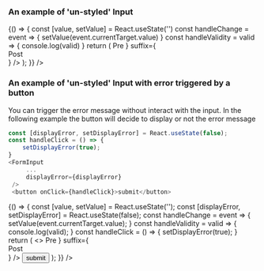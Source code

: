 
<Meta title="DCXLibrary/Form/Input" component={FormInput} />

### An example of 'un-styled' Input
<Canvas>
  <Story name="un-styled">
      {() => {
        const [value, setValue] = React.useState('')
        const handleChange = event => {
            setValue(event.currentTarget.value)
        }
        const handleValidity = valid => {
            console.log(valid)
        }
      return (
        <FormInput
            name="password"
            type="text"
            value={value}
            onChange={handleChange}
            isValid={handleValidity}
            inputProps={{
                placeholder: 'enter your password',
            }}
            errorProps={{
                style: {fontSize: '10px', color: 'red', fontWeight: 'bold'},
            }}
            validation={{
                rule: {
                type: 'password',
                minLength: 8,
                uppercase: 1,
                numbers: 1,
                matchesOneOf: ['@', '_', '-', '.', '!'],
                },
                message:
                'your password need to be min 8 chars 1 Uppercase, 1 Number and one special character',
            }}
            errorPosition="bottom"
            prefix={
                <div
                style={{
                    border: '1px solid #d2d2d2',
                    padding: '5px',
                }}
                >
                Pre
                </div>
            }
            suffix={
                <div
                style={{
                    border: '1px solid #d2d2d2',
                    padding: '5px',
                }}
                >
                Post
                </div>
            }
        />
      );
    }}
    />
  </Story>
</Canvas>

### An example of 'un-styled' Input with error triggered by a button
You can trigger the error message without interact with the input. In the following example the button will decide to display or not the error message
```js
const [displayError, setDisplayError] = React.useState(false);
const handleClick = () => {
    setDisplayError(true);
}
<FormInput
     ...
     displayError={displayError}
 /> 
 <button onClick={handleClick}>submit</button>   
```
<Canvas>
  <Story name="un-styled-trigger-validity">
       {() => {
        const [value, setValue] = React.useState('');
        const [displayError, setDisplayError] = React.useState(false);
        const handleChange = event => {
            setValue(event.currentTarget.value);
        }
        const handleValidity = valid => {
            console.log(valid);
        }
        const handleClick = () => {
            setDisplayError(true);
        }
      return (
          <>
        <FormInput
            name="password"
            type="text"
            value={value}
            displayError={displayError}
            onChange={handleChange}
            isValid={handleValidity}
            inputProps={{
                placeholder: 'enter your password',
            }}
            errorProps={{
                style: {fontSize: '10px', color: 'red', fontWeight: 'bold'},
            }}
            validation={{
                rule: {
                type: 'password',
                minLength: 8,
                uppercase: 1,
                numbers: 1,
                matchesOneOf: ['@', '_', '-', '.', '!'],
                },
                message:
                'your password need to be min 8 chars 1 Uppercase, 1 Number and one special character',
            }}
            errorPosition="bottom"
            prefix={
                <div
                style={{
                    border: '1px solid #d2d2d2',
                    padding: '5px',
                }}
                >
                Pre
                </div>
            }
            suffix={
                <div
                style={{
                    border: '1px solid #d2d2d2',
                    padding: '5px',
                }}
                >
                Post
                </div>
            }
        />
        <button onClick={handleClick}>submit</button>
        </>
      );
    }}
    />
  </Story>
</Canvas>

<Props of={FormInput} />